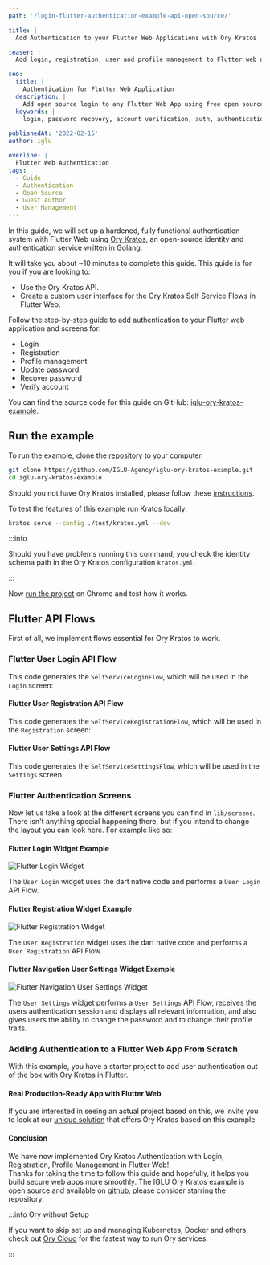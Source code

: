 ```yaml
---
path: '/login-flutter-authentication-example-api-open-source/'

title: |
  Add Authentication to your Flutter Web Applications with Ory Kratos

teaser: |
  Add login, registration, user and profile management to Flutter web applications in minutes using the Ory Kratos open source project. Includes code examples for Dart!

seo:
  title: |
    Authentication for Flutter Web Application
  description: |
    Add open source login to any Flutter Web App using free open source.
  keywords: |
    login, password recovery, account verification, auth, authentication, registration, flutter, dart, mobile, ios, android, mobile authentication, open source, ory, ory kratos

publishedAt: '2022-02-15'
author: iglu

overline: |
  Flutter Web Authentication
tags:
  - Guide
  - Authentication
  - Open Source
  - Guest Author
  - User Management
---
```



In this guide, we will set up a hardened, fully functional authentication system
with Flutter Web using [Ory Kratos](https://github.com/ory/kratos), an
open-source identity and authentication service written in Golang.

It will take you about ~10 minutes to complete this guide. This guide is for you
if you are looking to:

- Use the Ory Kratos API.
- Create a custom user interface for the Ory Kratos Self Service Flows in
  Flutter Web.

Follow the step-by-step guide to add authentication to your Flutter web
application and screens for:

- Login
- Registration
- Profile management
- Update password
- Recover password
- Verify account

You can find the source code for this guide on GitHub:
[iglu-ory-kratos-example](github.com/IGLU-Agency/iglu-ory-kratos-example).

## Run the example

To run the example, clone the
[repository](https://github.com/IGLU-Agency/iglu-ory-kratos-example) to your
computer.

```bash
git clone https://github.com/IGLU-Agency/iglu-ory-kratos-example.git
cd iglu-ory-kratos-example
```

Should you not have Ory Kratos installed, please follow these
[instructions](https://www.ory.sh/kratos/docs/install).

To test the features of this example run Kratos locally:

```bash
kratos serve --config ./test/kratos.yml --dev
```

:::info

Should you have problems running this command, you check the identity schema
path in the Ory Kratos configuration `kratos.yml`.

:::

Now [run the project](https://docs.flutter.dev/get-started/test-drive) on Chrome
and test how it works.

## Flutter API Flows

First of all, we implement flows essential for Ory Kratos to work.

### Flutter User Login API Flow

This code generates the `SelfServiceLoginFlow`, which will be used in the
`Login` screen:

<CodeFromRemote
  lang="dart"
  src="https://github.com/IGLU-Agency/iglu-ory-kratos-example/blob/master/lib/handlers.dart"
  startAt="Future<SelfServiceLoginFlow?> initHandlersLoginScreen("
  endAt="    }"
/>

#### Flutter User Registration API Flow

This code generates the `SelfServiceRegistrationFlow`, which will be used in the
`Registration` screen:

<CodeFromRemote
  lang="yml"
  src="https://github.com/IGLU-Agency/iglu-ory-kratos-example/blob/master/lib/handlers.dart"
  startAt="  Future<SelfServiceRegistrationFlow?> initHandlersRegistrationScreen("
  endAt="  }"
/>

#### Flutter User Settings API Flow

This code generates the `SelfServiceSettingsFlow`, which will be used in the
`Settings` screen.

<CodeFromRemote
  lang="yml"
  src="https://github.com/IGLU-Agency/iglu-ory-kratos-example/blob/master/lib/handlers.dart"
  startAt="  Future<SelfServiceSettingsFlow?> initHandlersSettingsScreen("
  endAt="  }"
/>

### Flutter Authentication Screens

Now let us take a look at the different screens you can find in `lib/screens`.
There isn't anything special happening there, but if you intend to change the
layout you can look here. For example like so:

#### Flutter Login Widget Example

![Flutter Login Widget](./media/signin-flutter.png)

The `User Login` widget uses the dart native code and performs a `User Login`
API Flow.

<CodeFromRemote
  lang="yml"
  src="https://github.com/IGLU-Agency/iglu-ory-kratos-example/blob/master/lib/screens/login_screen.dart"
  startAt="  Widget build(BuildContext context) {"
  endAt="  }"
/>

#### Flutter Registration Widget Example

![Flutter Registration Widget](./media/signup-flutter.png)

The `User Registration` widget uses the dart native code and performs a
`User Registration` API Flow.

<CodeFromRemote
  lang="yml"
  src="https://github.com/IGLU-Agency/iglu-ory-kratos-example/blob/master/lib/screens/signup_screen.dart"
  startAt="  Widget build(BuildContext context) {"
  endAt="  }"
/>

#### Flutter Navigation User Settings Widget Example

![Flutter Navigation User Settings Widget](./media/settings-flutter.png)

The `User Settings` widget performs a `User Settings` API Flow, receives the
users authentication session and displays all relevant information, and also
gives users the ability to change the password and to change their profile
traits.

<CodeFromRemote
  lang="yml"
  src="https://github.com/IGLU-Agency/iglu-ory-kratos-example/blob/master/lib/screens/settings_screen.dart"
  startAt="  Widget build(BuildContext context) {"
  endAt="    return scrollableContent;"
/>

### Adding Authentication to a Flutter Web App From Scratch

With this example, you have a starter project to add user authentication out of
the box with Ory Kratos in Flutter.

#### Real Production-Ready App with Flutter Web

If you are interested in seeing an actual project based on this, we invite you
to look at our [unique solution](https://orykratos.iglu.dev/) that offers Ory
Kratos based on this example.

#### Conclusion

We have now implemented Ory Kratos Authentication with Login, Registration,
Profile Management in Flutter Web!  
 Thanks for taking the time to follow this guide and hopefully, it helps you build
secure web apps more smoothly. The IGLU Ory Kratos example is open source and available
on [github](https://github.com/IGLU-Agency/iglu-ory-kratos-example), please consider
starring the repository.

:::info Ory without Setup

If you want to skip set up and managing Kubernetes, Docker and others, check out
[Ory Cloud](https://console.ory.sh/registration) for the fastest way to run Ory
services.

:::
